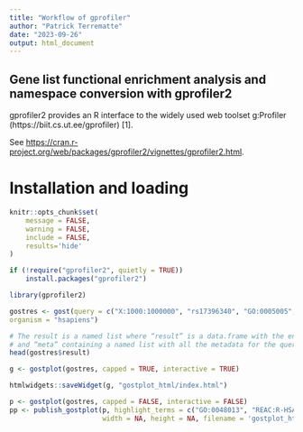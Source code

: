 ```yaml
---
title: "Workflow of gprofiler"
author: "Patrick Terrematte"
date: "2023-09-26"
output: html_document
---
```


## Gene list functional enrichment analysis and namespace conversion with gprofiler2

gprofiler2 provides an R interface to the widely used web toolset g:Profiler (https://biit.cs.ut.ee/gprofiler) [1].

See <https://cran.r-project.org/web/packages/gprofiler2/vignettes/gprofiler2.html>.

# Installation and loading


```r
knitr::opts_chunk$set(
	message = FALSE,
	warning = FALSE,
	include = FALSE,
	results='hide'
)

if (!require("gprofiler2", quietly = TRUE))
    install.packages("gprofiler2")

library(gprofiler2)
```

```r
gostres <- gost(query = c("X:1000:1000000", "rs17396340", "GO:0005005", "ENSG00000156103", "NLRP1"),
organism = "hsapiens")

# The result is a named list where “result” is a data.frame with the enrichment analysis results
# and “meta” containing a named list with all the metadata for the query.
head(gostres$result)
```


```r
g <- gostplot(gostres, capped = TRUE, interactive = TRUE)

htmlwidgets::saveWidget(g, "gostplot_html/index.html")

```


```r
p <- gostplot(gostres, capped = FALSE, interactive = FALSE)
pp <- publish_gostplot(p, highlight_terms = c("GO:0048013", "REAC:R-HSA-3928663"), 
                       width = NA, height = NA, filename = 'gostplot_html/gostplot.png' )
```

